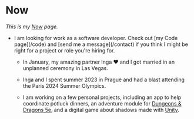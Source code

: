 

# Now

_This is my [Now](https://nownownow.com/about) page._

<ul className="list list-disc">
	<li className="mb-4 marker:animate-pulse">
		I am looking for work as a software developer. Check out [my Code page](/code) and [send me a message](/contact) if you think I might be
		right for a project or role you're hiring for.
	</li>

- In January, my amazing partner Inga ♥️ and I got married in an unplanned
  ceremony in Las Vegas.

- Inga and I spent summer 2023 in Prague and had a blast attending the Paris
  2024 Summer Olympics.

- I am working on a few personal projects, including an app to help coordinate
  potluck dinners, an adventure module for
  [Dungeons & Dragons 5e](https://dnd.wizards.com/how-to-play), and a digital
  game about shadows made with [Unity](https://learn.unity.com).

</ul>
